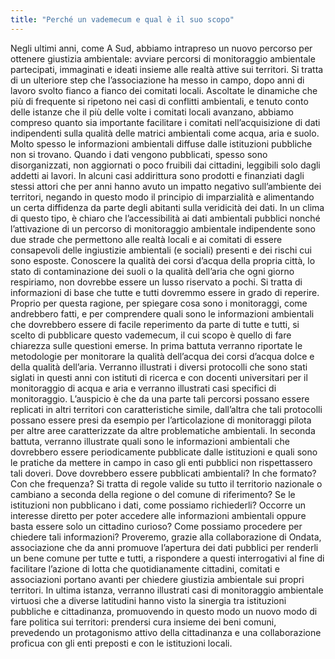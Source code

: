 ```yaml
---
title: "Perché un vademecum e qual è il suo scopo"
---
```


Negli ultimi anni, come A Sud, abbiamo intrapreso un nuovo percorso per ottenere giustizia ambientale: avviare percorsi di monitoraggio ambientale partecipati, immaginati e ideati insieme alle realtà attive sui territori. Si tratta di un ulteriore step che l’associazione ha messo in campo, dopo anni di lavoro svolto fianco a fianco dei comitati locali. Ascoltate le dinamiche che più di frequente si ripetono nei casi di conflitti ambientali, e tenuto conto delle istanze che il più delle volte i comitati locali avanzano, abbiamo compreso quanto sia importante facilitare i comitati nell’acquisizione di dati indipendenti sulla qualità delle matrici ambientali come acqua, aria e suolo. Molto spesso le informazioni ambientali diffuse dalle istituzioni pubbliche non si trovano. Quando i dati vengono pubblicati, spesso sono disorganizzati, non aggiornati o poco fruibili dai cittadini, leggibili solo dagli addetti ai lavori. In alcuni casi addirittura sono prodotti e finanziati dagli stessi attori che per anni hanno avuto un impatto negativo sull'ambiente dei territori, negando in questo modo il principio di imparzialità e alimentando un certa diffidenza da parte degli abitanti sulla veridicità dei dati. In un clima di questo tipo, è chiaro che l’accessibilità ai dati ambientali pubblici nonché l’attivazione di un percorso di monitoraggio ambientale indipendente sono due strade che permettono alle realtà locali e ai comitati di essere consapevoli delle ingiustizie ambientali (e sociali) presenti e dei rischi cui sono esposte. Conoscere la qualità dei corsi d'acqua della propria città, lo stato di contaminazione dei suoli o la qualità dell’aria che ogni giorno respiriamo, non dovrebbe essere un lusso riservato a pochi. Si tratta di informazioni di base che tutte e tutti dovremmo essere in grado di reperire. Proprio per questa ragione, per spiegare cosa sono i monitoraggi, come andrebbero fatti, e per comprendere quali sono le informazioni ambientali che dovrebbero essere di facile reperimento da parte di tutte e tutti, si scelto di pubblicare questo vademecum, il cui scopo è quello di fare chiarezza sulle questioni emerse. In prima battuta verranno riportate le metodologie per monitorare la qualità dell’acqua dei corsi d’acqua dolce e della qualità dell’aria. Verranno illustrati i diversi protocolli che sono stati siglati in questi anni con istituti di ricerca e con docenti universitari per il monitoraggio di acqua e aria e verranno illustrati casi specifici di monitoraggio. L’auspicio è che da una parte tali percorsi possano essere replicati in altri territori con caratteristiche simile, dall’altra che tali protocolli possano essere presi da esempio per l’articolazione di monitoraggi pilota per altre aree caratterizzate da altre problematiche ambientali. In seconda battuta, verranno illustrate quali sono le informazioni ambientali che dovrebbero essere periodicamente pubblicate dalle istituzioni e quali sono le pratiche da mettere in campo in caso gli enti pubblici non rispettassero tali doveri. Dove dovrebbero essere pubblicati ambientali? In che formato? Con che frequenza? Si tratta di regole valide su tutto il territorio nazionale o cambiano a seconda della regione o del comune di riferimento? Se le istituzioni non pubblicano i dati, come possiamo richiederli? Occorre un interesse diretto per poter accedere alle informazioni ambientali oppure basta essere solo un cittadino curioso? Come possiamo procedere per chiedere tali informazioni? Proveremo, grazie alla collaborazione di Ondata, associazione che da anni promuove l'apertura dei dati pubblici per renderli un bene comune per tutte e tutti, a rispondere a questi interrogativi al fine di facilitare l’azione di lotta che quotidianamente cittadini, comitati e associazioni portano avanti per chiedere giustizia ambientale sui propri territori. In ultima istanza, verranno illustrati casi di monitoraggio ambientale virtuosi che a diverse latitudini hanno visto la sinergia tra istituzioni pubbliche e cittadinanza, promuovendo in questo modo un nuovo modo di fare politica sui territori: prendersi cura insieme dei beni comuni, prevedendo un protagonismo attivo della cittadinanza e una collaborazione proficua con gli enti preposti e con le istituzioni locali.

